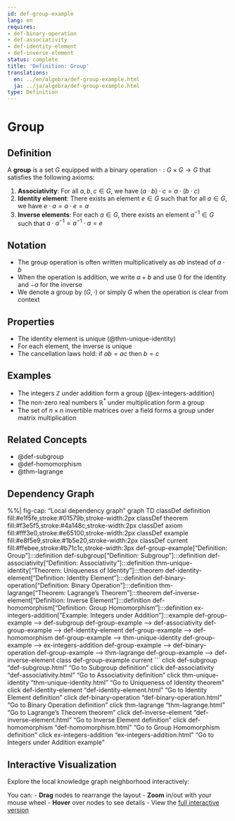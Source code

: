 ```yaml
---
id: def-group-example
lang: en
requires:
- def-binary-operation
- def-associativity
- def-identity-element
- def-inverse-element
status: complete
title: 'Definition: Group'
translations:
  en: ../en/algebra/def-group-example.html
  ja: ../ja/algebra/def-group-example.html
type: Definition
---
```


# Group {#def-group-example}

## Definition

A **group** is a set $G$ equipped with a binary operation $\cdot: G \times G \to G$ that satisfies the following axioms:

1. **Associativity**: For all $a, b, c \in G$, we have $(a \cdot b) \cdot c = a \cdot (b \cdot c)$
2. **Identity element**: There exists an element $e \in G$ such that for all $a \in G$, we have $e \cdot a = a \cdot e = a$
3. **Inverse elements**: For each $a \in G$, there exists an element $a^{-1} \in G$ such that $a \cdot a^{-1} = a^{-1} \cdot a = e$

## Notation

- The group operation is often written multiplicatively as $ab$ instead of $a \cdot b$
- When the operation is addition, we write $a + b$ and use $0$ for the identity and $-a$ for the inverse
- We denote a group by $(G, \cdot)$ or simply $G$ when the operation is clear from context

## Properties

- The identity element is unique (@thm-unique-identity)
- For each element, the inverse is unique
- The cancellation laws hold: if $ab = ac$ then $b = c$

## Examples

- The integers $\mathbb{Z}$ under addition form a group (@ex-integers-addition)
- The non-zero real numbers $\mathbb{R}^*$ under multiplication form a group
- The set of $n \times n$ invertible matrices over a field forms a group under matrix multiplication

## Related Concepts

- @def-subgroup
- @def-homomorphism
- @thm-lagrange

## Dependency Graph

%%| fig-cap: "Local dependency graph"
graph TD
    classDef definition fill:#e1f5fe,stroke:#01579b,stroke-width:2px
    classDef theorem fill:#f3e5f5,stroke:#4a148c,stroke-width:2px
    classDef axiom fill:#fff3e0,stroke:#e65100,stroke-width:2px
    classDef example fill:#e8f5e9,stroke:#1b5e20,stroke-width:2px
    classDef current fill:#ffebee,stroke:#b71c1c,stroke-width:3px
    def-group-example["Definition: Group"]:::definition
    def-subgroup["Definition: Subgroup"]:::definition
    def-associativity["Definition: Associativity"]:::definition
    thm-unique-identity["Theorem: Uniqueness of Identity"]:::theorem
    def-identity-element["Definition: Identity Element"]:::definition
    def-binary-operation["Definition: Binary Operation"]:::definition
    thm-lagrange["Theorem: Lagrange's Theorem"]:::theorem
    def-inverse-element["Definition: Inverse Element"]:::definition
    def-homomorphism["Definition: Group Homomorphism"]:::definition
    ex-integers-addition["Example: Integers under Addition"]:::example
    def-group-example --> def-subgroup
    def-group-example --> def-associativity
    def-group-example --> def-identity-element
    def-group-example --> def-homomorphism
    def-group-example --> thm-unique-identity
    def-group-example --> ex-integers-addition
    def-group-example --> def-binary-operation
    def-group-example --> thm-lagrange
    def-group-example --> def-inverse-element
    class def-group-example current
```
    click def-subgroup "def-subgroup.html" "Go to Subgroup definition"
    click def-associativity "def-associativity.html" "Go to Associativity definition"
    click thm-unique-identity "thm-unique-identity.html" "Go to Uniqueness of Identity theorem"
    click def-identity-element "def-identity-element.html" "Go to Identity Element definition"
    click def-binary-operation "def-binary-operation.html" "Go to Binary Operation definition"
    click thm-lagrange "thm-lagrange.html" "Go to Lagrange's Theorem theorem"
    click def-inverse-element "def-inverse-element.html" "Go to Inverse Element definition"
    click def-homomorphism "def-homomorphism.html" "Go to Group Homomorphism definition"
    click ex-integers-addition "ex-integers-addition.html" "Go to Integers under Addition example"

## Interactive Visualization

Explore the local knowledge graph neighborhood interactively:

::: {.graph-viz data-id="def-group-example" data-width="700" data-height="500"}
:::

You can:
- **Drag** nodes to rearrange the layout
- **Zoom** in/out with your mouse wheel
- **Hover** over nodes to see details
- View the [full interactive version](../../output/interactive/def-group-example.html){target="_blank"}
